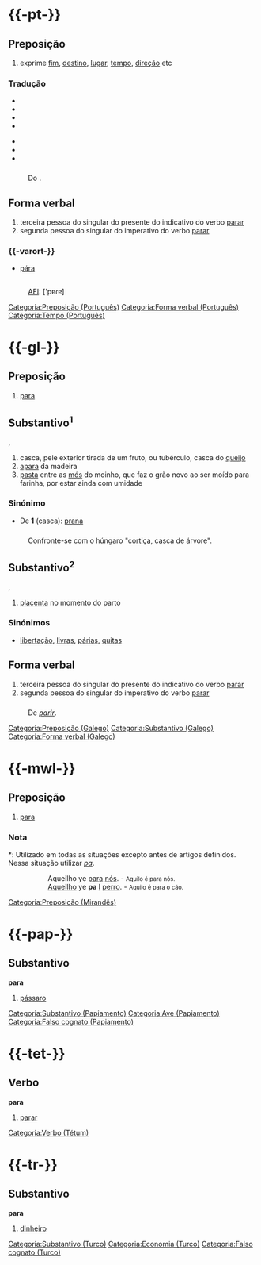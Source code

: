={{-pt-}}=
==Preposição==
{{paroxítona|pa|ra}}
# exprime [[fim]], [[destino]], [[lugar]], [[tempo]], [[direção]] etc

===Tradução===
{{tradini}}
* {{trad|ast|pa}}
* {{trad|es|para}}
* {{trad|en|to|for|toward|towards|at}}
* {{trad|ms|agar}}
{{tradmeio}}
* {{trad|mwl|para|pa}}
* {{trad|fa|به}}
* {{trad|tet|atu|hodi}}
{{tradfim}}

==={{etimologia|pt}}===
: Do {{etm|la|pt}} {{etimo|la|per}} {{etimo|la|ad}}.

==Forma verbal==
{{paroxítona|pa|ra}}
# terceira pessoa do singular do presente do indicativo do verbo [[parar]]
# segunda pessoa do singular do imperativo do verbo [[parar]]

{{avi-for-fle|parar}}

==={{-varort-}}===
* {{escopo2|Anterior ao AO 199}} [[pára]]

=={{pronúncia|pt}}==
: [[AFI]]: ['pɐɾɐ]

[[Categoria:Preposição (Português)]]
[[Categoria:Forma verbal (Português)]]
[[Categoria:Tempo (Português)]]

={{-gl-}}=
==Preposição==
{{paroxítona|pa|ra|lang=gl}}
# [[para#{{pt}}|para]]

==Substantivo<sup>1</sup>==
{{flex.gl|fs=para|fp=paras}}
{{paroxítona|pa|ra|lang=gl}}, {{g|f|lang=gl}}
# casca, pele exterior tirada de um fruto, ou tubérculo, casca do [[queijo]]
# [[apara]] da madeira
# [[pasta]] entre as [[mó]]s do moinho, que faz o grão novo ao ser moído para farinha, por estar ainda com umidade

===Sinónimo===
* De '''1''' (casca): [[prana#{{gl}}|prana]]

==={{etimologia|gl}}===
: Confronte-se com o húngaro {{etimo|hu|para}} "[[cortiça]], casca de árvore".

==Substantivo<sup>2</sup>==
{{flex.gl|fs=para|fp=paras}}
{{paroxítona|pa|ra|lang=gl}}, {{g|f|lang=gl}}
# [[placenta]] no momento do parto

===Sinónimos===
* [[libertação#{{gl}}|libertação]], [[livras#{{gl}}|livras]], [[párias#{{gl}}|párias]], [[quitas#{{gl}}|quitas]]

==Forma verbal==
{{paroxítona|pa|ra|lang=gl}}
# terceira pessoa do singular do presente do indicativo do verbo [[parar#{{gl}}|parar]]
# segunda pessoa do singular do imperativo do verbo [[parar#{{gl}}|parar]]

{{avi-for-fle|parar}}

==={{etimologia|gl}}===
: De ''[[parir#{{gl}}|parir]]''.

[[Categoria:Preposição (Galego)]]
[[Categoria:Substantivo (Galego)]]
[[Categoria:Forma verbal (Galego)]]


={{-mwl-}}=
==Preposição==
{{paroxítona|pa|ra|língua=mwl}}
# [[para#Português|para]]

===Nota===
*: Utilizado em todas as situações excepto antes de artigos definidos. Nessa situação utilizar ''[[pa#Mirandês|pa]]''.
:: Aqueilho ye [[para#Mirandês|para]] [[nós#Mirandês|nós]]. - <small>Aquilo é para nós.</small>
:: [[aqueilho|Aqueilho]] ye '''pa''' [[l]] [[perro#Mirandês|perro]]. - <small>Aquilo é para o cão.</small>

{{flex.mwl.contr.definidos}}

[[Categoria:Preposição (Mirandês)]]


={{-pap-}}=
==Substantivo==
'''para'''
# [[pássaro]]

[[Categoria:Substantivo (Papiamento)]]
[[Categoria:Ave (Papiamento)]]
[[Categoria:Falso cognato (Papiamento)]]


={{-tet-}}=
==Verbo==
'''para'''
# [[parar]]

[[Categoria:Verbo (Tétum)]]


={{-tr-}}=
==Substantivo==
'''para'''
# [[dinheiro]]

[[Categoria:Substantivo (Turco)]]
[[Categoria:Economia (Turco)]]
[[Categoria:Falso cognato (Turco)]]
